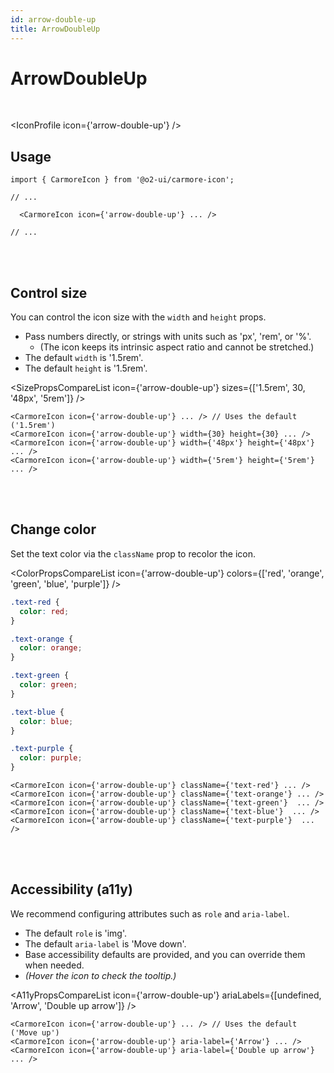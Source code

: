 ```yaml
---
id: arrow-double-up
title: ArrowDoubleUp
---
```




# ArrowDoubleUp

<br />

<IconProfile icon={'arrow-double-up'} />

## Usage

```tsx
import { CarmoreIcon } from '@o2-ui/carmore-icon';

// ...

  <CarmoreIcon icon={'arrow-double-up'} ... />

// ...
```

<br />
<br />

## Control size

You can control the icon size with the `width` and `height` props.

- Pass numbers directly, or strings with units such as 'px', 'rem', or '%'.
  - (The icon keeps its intrinsic aspect ratio and cannot be stretched.)
- The default `width` is '1.5rem'.
- The default `height` is '1.5rem'.

<SizePropsCompareList icon={'arrow-double-up'} sizes={['1.5rem', 30, '48px', '5rem']} />

```tsx
<CarmoreIcon icon={'arrow-double-up'} ... /> // Uses the default ('1.5rem')
<CarmoreIcon icon={'arrow-double-up'} width={30} height={30} ... />
<CarmoreIcon icon={'arrow-double-up'} width={'48px'} height={'48px'} ... />
<CarmoreIcon icon={'arrow-double-up'} width={'5rem'} height={'5rem'} ... />
```

<br />
<br />

## Change color

Set the text color via the `className` prop to recolor the icon.

<ColorPropsCompareList icon={'arrow-double-up'} colors={['red', 'orange', 'green', 'blue', 'purple']} />

```css
.text-red {
  color: red;
}

.text-orange {
  color: orange;
}

.text-green {
  color: green;
}

.text-blue {
  color: blue;
}

.text-purple {
  color: purple;
}
```

```tsx
<CarmoreIcon icon={'arrow-double-up'} className={'text-red'} ... />
<CarmoreIcon icon={'arrow-double-up'} className={'text-orange'} ... />
<CarmoreIcon icon={'arrow-double-up'} className={'text-green'}  ... />
<CarmoreIcon icon={'arrow-double-up'} className={'text-blue'}  ... />
<CarmoreIcon icon={'arrow-double-up'} className={'text-purple'}  ... />
```

<br />
<br />

## Accessibility (a11y)

We recommend configuring attributes such as `role` and `aria-label`.

- The default `role` is 'img'.
- The default `aria-label` is 'Move down'.
- Base accessibility defaults are provided, and you can override them when needed.
- _(Hover the icon to check the tooltip.)_

<A11yPropsCompareList icon={'arrow-double-up'} ariaLabels={[undefined, 'Arrow', 'Double up arrow']} />

```tsx
<CarmoreIcon icon={'arrow-double-up'} ... /> // Uses the default ('Move up')
<CarmoreIcon icon={'arrow-double-up'} aria-label={'Arrow'} ... />
<CarmoreIcon icon={'arrow-double-up'} aria-label={'Double up arrow'} ... />
```
